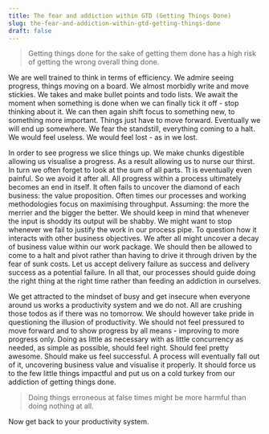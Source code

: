 ```yaml
---
title: The fear and addiction within GTD (Getting Things Done)
slug: the-fear-and-addiction-within-gtd-getting-things-done
draft: false
---
```


> Getting things done for the sake of getting them done has a high risk of getting the wrong overall thing done.

We are well trained to think in terms of efficiency. We admire seeing
progress, things moving on a board. We almost morbidly write and move
stickies. We takes and make bullet points and todo lists. We await the moment
when something is done when we can finally tick it off - stop thinking about
it. We can then again shift focus to something new, to something more
important. Things just have to move forward. Eventually we will end up
somewhere. We fear the standstill, everything coming to a halt. We would feel
useless. We would feel lost - as in we lost.

In order to see progress we slice things up. We make chunks digestible
allowing us visualise a progress. As a result allowing us to nurse our thirst.
In turn we often forget to look at the sum of all parts. Tt is eventually even
painful. So we avoid it after all. All progress within a process ultimately
becomes an end in itself. It often fails to uncover the diamond of each
business: the value proposition. Often times our processes and working
methodologies focus on maximising throughput. Assuming: the more the merrier
and the bigger the better. We should keep in mind that whenever the input is
shoddy its output will be shabby. We might want to stop whenever we fail to
justify the work in our process pipe. To question how it interacts with other
business objectives. We after all might uncover a decay of business value
within our work package. We should then be allowed to come to a halt and pivot
rather than having to drive it through driven by the fear of sunk costs. Let
us accept delivery failure as success and delivery success as a potential
failure. In all that, our processes should guide doing the right thing at the
right time rather than feeding an addiction in ourselves.

We get attracted to the mindset of busy and get insecure when everyone around
us works a productivity system and we do not. All are crushing those todos as
if there was no tomorrow. We should however take pride in questioning the
illusion of productivity. We should not feel pressured to move forward and to
show progress by all means - improving to more progress only. Doing as little
as necessary with as little concurrency as needed, as simple as possible,
should feel right. Should feel pretty awesome. Should make us feel successful.
A process will eventually fall out of it, uncovering business value and
visualise it properly. It should force us to the few little things impactful
and put us on a cold turkey from our addiction of getting things done.

> Doing things erroneous at false times might be more harmful than doing nothing at all.

Now get back to your productivity system.
